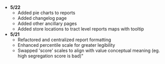 
* **5/22**
  * Added pie charts to reports
  * Added changelog page
  * Added other ancillary pages
  * Added store locations to tract level reports maps with tooltip
* **5/21**
  * Refactored and centralized report formatting
  * Enhanced percentile scale for greater legibility
  * Swapped 'score' scales to align with value conceptual meaning (eg. high segregation score is bad)"
